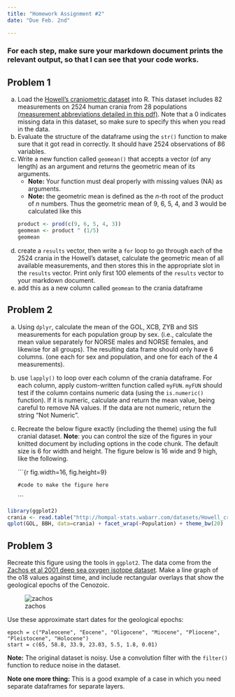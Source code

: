 ```yaml
---
title: "Homework Assignment #2"
date: "Due Feb. 2nd"

---
```

### For each step, make sure your markdown document prints the relevant output, so that I can see <span class="mega-octicon octicon-eye"></span>  that your code works.  

## Problem 1

a.  Load the [Howell's craniometric dataset](datasets/Howell_craniometry.csv) into R. This dataset includes 82 measurements on 2524 human crania from 28 populations [(measurement abbreviations detailed in this pdf)](datasets/Howell_Measurement_definitions.pdf). Note that a 0 indicates missing data in this dataset, so make sure to specify this when you read in the data.
b.  Evaluate the structure of the dataframe using the `str()` function to make sure that it got read in correctly.  It should have 2524 observations of 86 variables.
c.  Write a new function called `geomean()` that accepts a vector (of any length) as an argument and returns the geometric mean of its arguments. 
    *  **Note:** Your function must deal properly with missing values (NA) as arguments.
    *  **Note:** the geometric mean is defined as the *n*-th root of the product of *n* numbers. Thus the geometric mean of 9, 6, 5, 4, and 3 would be calculated like this
    ```r
    product <- prod(c(9, 6, 5, 4, 3))
    geomean <- product ^ (1/5)
    geomean
    ```
    
d.  create a `results` vector, then write a `for` loop to go through each of the 2524 crania in the Howell's dataset, calculate the geometric mean of all available measurements, and then stores this in the appropriate slot in the `results` vector. Print only first 100 elements of the `results` vector to your markdown document. 
e.  add this as a new column called `geomean` to the crania dataframe

## Problem 2

a. Using `dplyr`, calculate the mean of the GOL, XCB, ZYB and SIS measurements for each population group by sex.  (i.e., calculate the mean value separately for NORSE males and NORSE females, and likewise for all groups). The resulting data frame should only have 6 columns. (one each for sex and population, and one for each of the 4 measurements).
b. use `lapply()` to loop over each column of the crania dataframe. For each column, apply custom-written function called `myFUN`.  `myFUN` should test if the column contains numeric data (using the `is.numeric()` function).  If it is numeric, calculate and return the mean value, being careful to remove NA values.  If the data are not numeric, return the string "Not Numeric". 
c. Recreate the below figure exactly (including the theme) using the full cranial dataset. **Note**: you can control the size of the figures in your knitted document by including options in the code chunk. The default size is 6 for width and height.  The figure below is 16 wide and 9 high, like the following.

    \`\`\`{r fig.width=16, fig.height=9}

      `#code to make the figure here`

    \`\`\`

```r
library(ggplot2)
crania <- read.table("http://hompal-stats.wabarr.com/datasets/Howell_craniometry.csv",sep=",", header=TRUE, na=0)
qplot(GOL, BBH, data=crania) + facet_wrap(~Population) + theme_bw(20)
```

## Problem 3

Recreate this figure using the tools in `ggplot2`. The data come from the [Zachos et al 2001 deep sea oxygen isotope dataset](datasets/Zachos2001Climate.txt). Make a line graph of the o18 values against time, and include rectangular overlays that show the geological epochs of the Cenozoic.  

![zachos][1]

Use these approximate start dates for the geological epochs: 

    epoch = c("Paleocene", "Eocene", "Oligocene", "Miocene", "Pliocene", "Pleistocene", "Holocene")
    start = c(65, 58.8, 33.9, 23.03, 5.5, 1.8, 0.01)
    
**Note:** The original dataset is noisy.  Use a convolution filter with the `filter()` function to reduce noise in the dataset.

**Note one more thing:** This is a good example of a case in which you need separate dataframes for separate layers.



[1]: zachosdata.png "zachos"
